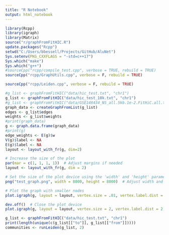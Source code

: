 ```yaml
---
title: "R Notebook"
output: html_notebook
---
```

 

```r
library(Rcpp)
library(igraph)
library(Matrix)
source("r/graphFromFitHIC.R")
update.packages("Rcpp")
setwd("C:/Users/bbessell/Projects/GitHub/AluNet")
Sys.setenv(PKG_CXXFLAGS = "-std=c++17")
Sys.which("make")
Sys.which("g++")
#sourceCpp("rcpp/compile_test.cpp", verbose = TRUE, rebuild = TRUE)
sourceCpp("rcpp/GraphUtils.cpp", verbose = F, rebuild = TRUE)
```

```r
sourceCpp("rcpp/Leiden.cpp", verbose = F, rebuild = TRUE)
```

```r
#g_list <- graphFromFitHIC("data/hic_test.txt", "chr1")
g_list <- graphFromFitHIC("data/hic_test_10k.txt", "chr1")
#g_list <- graphFromFitHIC("data/GSE148434_NS_all.5kb.1e-2.FitHiC.all.txt", "chr1")
graph_data <- createGraphFromList(g_list)
edges <- g_list$edges
weights <- g_list$weights
#print(graph_data)
g <- graph.data.frame(graph_data)
#print(g)
edge_weights <- E(g)$w
V(g)$label <- NA
E(g)$label <- NA
layout <- layout_with_fr(g, dim=2)

# Increase the size of the plot
par(mar = c(1, 1, 1, 1))  # Adjust margins if needed
layout <- layout_with_fr(g, dim = 2)

# Set the size of the plot device using the 'width' and 'height' parameters
png("test_graph.png", width = 8000, height = 8000)  # Adjust width and height as needed

# Plot the graph with smaller nodes
plot.igraph(g, layout = layout, vertex.size = .01, vertex.label.dist = 2, edge.alpha = 1)

dev.off()  # Close the plot device
plot.igraph(g, layout = layout, vertex.size = 2, vertex.label.dist = 2, edge.alpha = 0.5)
```

```r
g_list <- graphFromFitHIC("data/hic_test.txt", "chr1")
print(length(unique(c(g_list[["to"]], g_list[["from"]]))))
communities <- runLeiden(g_list, 2)
```
